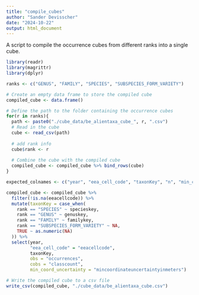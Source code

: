 ```yaml
---
title: "compile_cubes"
author: "Sander Devisscher"
date: "2024-10-22"
output: html_document
---
```


A script to compile the occurrence cubes from different ranks into a single cube.

```r
library(readr)
library(magrittr)
library(dplyr)
```

```r
ranks <- c("GENUS", "FAMILY", "SPECIES", "SUBSPECIES_FORM_VARIETY")
```

```r
# Create an empty data frame to store the compiled cube
compiled_cube <- data.frame()

# Define the path to the folder containing the occurrence cubes
for(r in ranks){
  path <- paste0("./cube_data/be_alientaxa_cube_", r, ".csv")
  # Read in the cube
  cube <- read_csv(path)
  
  # add rank info
  cube$rank <- r
  
  # Combine the cube with the compiled cube
  compiled_cube <- compiled_cube %>% bind_rows(cube)
}
```

```r
expected_colnames <- c("year", "eea_cell_code", "taxonKey", "n", "min_coord_uncertainty")

compiled_cube <- compiled_cube %>% 
  filter(!is.na(eeacellcode)) %>%
  mutate(taxonKey = case_when(
    rank == "SPECIES" ~ specieskey,
    rank == "GENUS" ~ genuskey,
    rank == "FAMILY" ~ familykey,
    rank == "SUBSPECIES_FORM_VARIETY" ~ NA,
    TRUE ~ as.numeric(NA)
  )) %>% 
  select(year, 
         "eea_cell_code" = "eeacellcode", 
         taxonKey, 
         obs = "occurrences", 
         cobs = "classcount", 
         min_coord_uncertainty = "mincoordinateuncertaintyinmeters")
```

```r
# Write the compiled cube to a csv file
write_csv(compiled_cube, "./cube_data/be_alientaxa_cube.csv")
```
